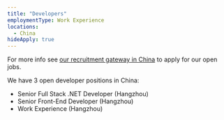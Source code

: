 ```yaml
---
title: "Developers"
employmentType: Work Experience
locations:
  - China
hideApply: true
---
```


<Flag country="China" /> For more info see [our recruitment gateway in China](https://www.lagou.com/gongsi/335494.html) to apply for our open jobs.

We have 3 open developer positions in China:

* Senior Full Stack .NET Developer (Hangzhou)
* Senior Front-End Developer (Hangzhou)
* Work Experience (Hangzhou)

